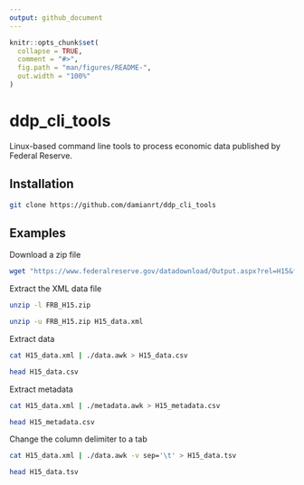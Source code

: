 ```yaml
---
output: github_document
---
```


<!-- README.md is generated from README.Rmd. Please edit that file -->

```r
knitr::opts_chunk$set(
  collapse = TRUE,
  comment = "#>",
  fig.path = "man/figures/README-",
  out.width = "100%"
)
```
# ddp_cli_tools

Linux-based command line tools to process economic data published by Federal Reserve.

## Installation

```bash
git clone https://github.com/damianrt/ddp_cli_tools
```

## Examples

Download a zip file
```bash 
wget "https://www.federalreserve.gov/datadownload/Output.aspx?rel=H15&filetype=zip" -O FRB_H15.zip
```

Extract the XML data file
```bash
unzip -l FRB_H15.zip
```

```bash
unzip -u FRB_H15.zip H15_data.xml
```


Extract data
```bash
cat H15_data.xml | ./data.awk > H15_data.csv
```

```bash
head H15_data.csv
```


Extract metadata
```bash
cat H15_data.xml | ./metadata.awk > H15_metadata.csv
```

```bash
head H15_metadata.csv
```


Change the column delimiter to a tab
```bash
cat H15_data.xml | ./data.awk -v sep='\t' > H15_data.tsv
```

```bash
head H15_data.tsv
```



